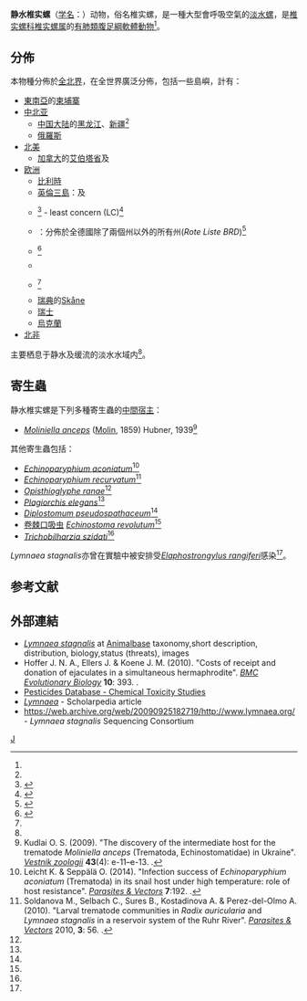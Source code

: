{{Speciesbox
| taxon = Lymnaea stagnalis
| image = Water snail Rex 2.jpg
| image_caption = ''Lymnaea stagnalis''
| image2 = Spitzschlammschnecke.jpg
| image2_caption = ''Lymnaea stagnalis''
| status = LC
| status_system = IUCN3.1
| status_ref = <ref>http://www.iucnredlist.org/apps/redlist/details/155475/0</ref>
| binomial_authority = ([[卡尔·林奈|Linnaeus]])<ref name='id11233'/><ref name="SNX" />
}}

'''静水椎实螺'''（[[学名|学名]]：{{lang|la|'''''Lymnaea stagnalis'''''}}）动物，俗名椎实螺，是一種大型會呼吸空氣的[[淡水螺|淡水螺]]，是[[椎实螺科|椎实螺科]][[椎实螺属|椎实螺属]]的[[有肺類|有肺類]][[腹足綱|腹足綱]][[軟體動物|軟體動物]]<ref name='id11233'/>。

==分佈==
本物種分佈於[[全北界|全北界]]，在全世界廣泛分佈，包括一些島嶼，計有：
*[[東南亞|東南亞]]的[[柬埔寨|柬埔寨]]
*[[中亚|中]][[北亚|北亚]]
**[[中国大陆|中国大陆]]的[[黑龙江|黑龙江]]、[[新疆|新疆]]<ref name='id11233'/>
**[[俄羅斯|俄羅斯]] 
*[[北美|北美]]
** [[加拿大|加拿大]]的[[艾伯塔省|艾伯塔省]]及{{link-en|渥太華谷|Ottawa Valley}}
*[[欧洲|欧洲]]
** [[比利時|比利時]]
** [[英倫三島|英倫三島]]：{{link-en|英國非海洋軟體動物列表|List of non-marine molluscs of Great Britain|英國}}及{{link-en|愛爾蘭非海洋軟體動物列表|List of non-marine molluscs of Ireland|愛爾蘭}}
**{{link-en|捷克非海洋軟體動物列表|List of non-marine molluscs of Czech Republic|捷克}}<ref name="Horsák 2010">{{cite journal |language=cs |last1=Horsák |first1=M. |last2=Juřičková |first2=L. |last3=Beran |first3=L. |last4=Čejka |first4=T. |last5=Dvořák |first5=L. |year=2010 |title=Komentovaný seznam měkkýšů zjištěných ve volné přírodě České a Slovenské republiky |trans_title=Annotated list of mollusc species recorded outdoors in the Czech and Slovak Republics |journal=''[[Malacologica_Bohemoslovaca|Malacologica Bohemoslovaca]]'' |volume=Suppl. 1 |pages=1-37 |url=http://mollusca.sav.sk/pdf/9/Suppl-1-v2.pdf |format=[[PDF|PDF]] }}</ref> - least concern (LC)<ref>{{cite journal |last1=Juřičková |first1=L. |last2=Horsák |first2=M. |last3=Beran |first3=L. |year=2001 |title=Check-list of the molluscs (Mollusca) of the Czech Republic |journal=''[[Acta_Soc._Zool._Bohem.|Acta Soc. Zool. Bohem.]]'' |volume=65 |pages=25-40 }}</ref>
** {{link-en|德國非海洋軟體動物列表|List of non-marine molluscs of Germany|德國}}：分佈於全德國除了兩個州以外的所有州(''Rote Liste BRD'')<ref>{{cite book |last1=Glöer |first1=P. |last2=Meier-Brook |first2=C. |year=2003 |title=''Süsswassermollusken'' |trans_title=淡水軟體動物 |publisher=DJN |pages=134 pp. |isbn=3-923376-02-2 |language=de }}</ref>{{rp|109}}
** {{link-en|荷蘭非海洋軟體動物列表|List of non-marine molluscs of Netherlands|荷蘭}}<ref>{{cite journal |language=nl |url=http://www.anemoon.org/anm/voorlopige-kaarten/kaarten-per-soort/zoetwatermollusken/wetenschappelijk/lymnaea-stagnalis |title=Lymnaea stagnalis — Anemoon }}</ref>
** {{link-en|波蘭非海洋軟體動物列表|List of non-marine molluscs of Poland|波蘭}}
** {{link-en|斯洛伐克非海洋軟體動物列表|List of non-marine molluscs of Slovakia|斯洛伐克}}<ref name="Horsák 2010"/>
** [[瑞典|瑞典]]的[[Skåne|Skåne]]
** [[瑞士|瑞士]]
** [[烏克蘭|烏克蘭]]
*[[北非|北非]]

主要栖息于静水及缓流的淡水水域内<ref name='id11233'/>。

==寄生蟲==
静水椎实螺是下列多種寄生蟲的[[中間宿主|中間宿主]]：
* ''[[Moliniella_anceps|Moliniella anceps]]'' ([[Raffaele_Molin|Molin]], 1859) Hubner, 1939<ref>Kudlai O. S. (2009). "The discovery of the intermediate host for the trematode ''Moliniella anceps'' (Trematoda, Echinostomatidae) in Ukraine". ''[[Vestnik_zoologii|Vestnik zoologii]]'' '''43'''(4): e-11–e-13. {{doi|10.2478/v10058-009-0014-x}}.</ref>

其他寄生蟲包括：
* ''[[Echinoparyphium_aconiatum|Echinoparyphium aconiatum]]''<ref>Leicht K. & Seppälä O. (2014). "Infection success of ''Echinoparyphium aconiatum'' (Trematoda) in its snail host under high temperature: role of host resistance". ''[[Parasites_&_Vectors|Parasites & Vectors]]'' '''7''':192. {{doi|10.1186/1756-3305-7-192}}.</ref>
* ''[[Echinoparyphium_recurvatum|Echinoparyphium recurvatum]]''<ref name="Soldanova 2010">Soldanova M., Selbach C., Sures B., Kostadinova A. & Perez-del-Olmo A. (2010). "Larval trematode communities in ''Radix auricularia'' and ''Lymnaea stagnalis'' in a reservoir system of the Ruhr River". ''[[Parasites_&_Vectors|Parasites & Vectors]]'' 2010, '''3''': 56. {{doi|10.1186/1756-3305-3-56}}.</ref>
* ''[[Opisthioglyphe_ranae|Opisthioglyphe ranae]]''<ref name="Soldanova 2010"/>
* ''[[Plagiorchis_elegans|Plagiorchis elegans]]''<ref name="Soldanova 2010"/>
* ''[[Diplostomum_pseudospathaceum|Diplostomum pseudospathaceum]]''<ref name="Soldanova 2010"/>
* [[卷棘口吸虫|卷棘口吸虫]] ''[[Echinostoma_revolutum|Echinostoma revolutum]]''<ref name="Soldanova 2010"/>
* ''[[Trichobilharzia_szidati|Trichobilharzia szidati]]''<ref name="Soldanova 2010"/>

''Lymnaea stagnalis''亦曾在實驗中被安排受''[[Elaphostrongylus_rangiferi|Elaphostrongylus rangiferi]]''感染<ref name="Skorping 1985" />。

==参考文献==
{{reflist |refs=

<ref name='id11233'>{{cite web| url =http://www.bioinfo.cn/db05/BjdwSpecies.php?action=view&id=11233| title =静水椎实螺| work =《中国动物物种编目数据库》| publisher =中国科学院微生物研究所| author =中国科学院动物研究所| accessdate =2009-04-28| language =zh-hans| deadurl =yes| archiveurl =https://web.archive.org/web/20160305013342/http://www.bioinfo.cn/db05/BjdwSpecies.php?action=view&id=11233| archivedate =2016-03-05}}</ref>

<ref name="Skorping 1985">{{cite journal
 |last=Skorping |first=A. 
 |year=1985
 |title=''Lymnea stagnalis'' as experimental intermediate host for ''Elaphostrongylus rangiferi''
 |journal={{link-de|寄生蟲學研究期刊|Zeitschrift für Parasitenkunde}}
 |volume=71 |pages=265-270 |language=en }}</ref>
<ref name="SNX">{{SNX}}</ref>
}}

==外部連結==
{{Commonscat|Lymnaea stagnalis}}
*[http://www.animalbase.uni-goettingen.de/zooweb/servlet/AnimalBase/home/species?id=1884 ''Lymnaea stagnalis''] at [[Animalbase|Animalbase]] taxonomy,short description, distribution, biology,status (threats), images
* Hoffer J. N. A., Ellers J. & Koene J. M. (2010). "Costs of receipt and donation of ejaculates in a simultaneous hermaphrodite". ''[[BMC_Evolutionary_Biology|BMC Evolutionary Biology]]'' '''10''': 393. {{doi|10.1186/1471-2148-10-393}}.
* [http://www.pesticideinfo.org/List_AquireAll.jsp?Species=294&Effect= Pesticides Database - Chemical Toxicity Studies]
* [http://www.scholarpedia.org/article/Lymnaea ''Lymnaea''] - Scholarpedia article
* https://web.archive.org/web/20090925182719/http://www.lymnaea.org/ - ''Lymnaea stagnalis'' Sequencing Consortium

{{taxonbar}}
[[Category:椎實螺屬|J]]